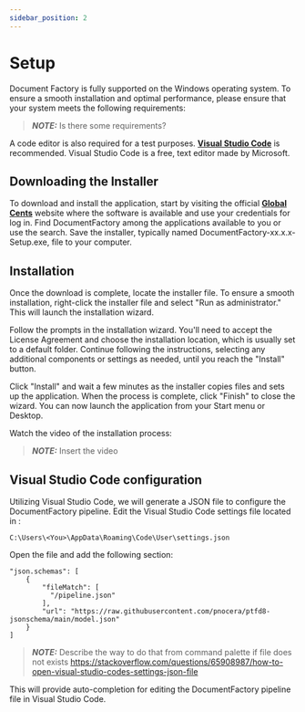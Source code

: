 ```yaml
---
sidebar_position: 2
---
```


# Setup

Document Factory is fully supported on the Windows operating system. To ensure a smooth installation and optimal performance,
please ensure that your system meets the following requirements:

> **_NOTE:_**  Is there some requirements?

A code editor is also required for a test purposes. **[Visual Studio Code](https://code.visualstudio.com/)** is recommended.
Visual Studio Code is a free,  text editor made by Microsoft.

## Downloading the Installer

To download and install the application, start by visiting the official **[Global Cents](https://cp.globalcents.com//)**
website where the software is available and use your credentials for log in.
Find DocumentFactory among the applications available to you or use the search.
Save the installer, typically named DocumentFactory-xx.x.x-Setup.exe,  file to your computer.

## Installation

Once the download is complete, locate the installer file.
To ensure a smooth installation, right-click the installer file and select "Run as administrator."
This will launch the installation wizard.

Follow the prompts in the installation wizard.
You'll need to accept the License Agreement and choose the installation location, which is usually set to a default folder.
Continue following the instructions, selecting any additional components or settings as needed, until you reach the "Install" button.

Click "Install" and wait a few minutes as the installer copies files and sets up the application.
When the process is complete, click "Finish" to close the wizard. You can now launch the application from your Start menu or Desktop.

Watch the video of the installation process:
> **_NOTE:_**  Insert the video

## Visual Studio Code configuration

Utilizing Visual Studio Code, we will generate a JSON file to configure the DocumentFactory pipeline.
Edit the Visual Studio Code settings file located in :
```shell
C:\Users\<You>\AppData\Roaming\Code\User\settings.json
```
Open the file and add the following section:

```shell
"json.schemas": [
    {
        "fileMatch": [
          "/pipeline.json"
        ],
        "url": "https://raw.githubusercontent.com/pnocera/ptfd8-jsonschema/main/model.json"
    }
]
```

> **_NOTE:_**  Describe the way to do that from command palette if file does not exists
https://stackoverflow.com/questions/65908987/how-to-open-visual-studio-codes-settings-json-file

This will provide auto-completion for editing the DocumentFactory pipeline file in Visual Studio Code.
